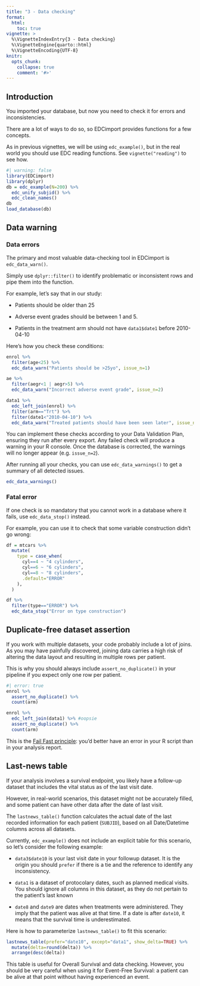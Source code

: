 ```yaml
---
title: "3 - Data checking"
format: 
  html:
    toc: true
vignette: >
  %\VignetteIndexEntry{3 - Data checking}
  %\VignetteEngine{quarto::html}
  %\VignetteEncoding{UTF-8}
knitr:
  opts_chunk:
    collapse: true
    comment: '#>'
---
```


## Introduction

You imported your database, but now you need to check it for errors and inconsistencies.

There are a lot of ways to do so, so EDCimport provides functions for a few concepts.

As in previous vignettes, we will be using `edc_example()`, but in the real world you should use EDC reading functions. See `vignette("reading")` to see how.

```r
#| warning: false
library(EDCimport)
library(dplyr)
db = edc_example(N=200) %>% 
  edc_unify_subjid() %>% 
  edc_clean_names()
db
load_database(db)
```

## Data warning

### Data errors

The primary and most valuable data-checking tool in EDCimport is `edc_data_warn()`.

Simply use `dplyr::filter()` to identify problematic or inconsistent rows and pipe them into the function.

For example, let's say that in our study:

-   Patients should be older than 25

-   Adverse event grades should be between 1 and 5.

-   Patients in the treatment arm should not have `data1$date1` before 2010-04-10

Here's how you check these conditions:

```r
enrol %>% 
  filter(age<25) %>% 
  edc_data_warn("Patients should be >25yo", issue_n=1)

ae %>% 
  filter(aegr<1 | aegr>5) %>% 
  edc_data_warn("Incorrect adverse event grade", issue_n=2)

data1 %>% 
  edc_left_join(enrol) %>% 
  filter(arm=="Trt") %>% 
  filter(date1<"2010-04-10") %>% 
  edc_data_warn("Treated patients should have been seen later", issue_n=3)
```

You can implement these checks according to your Data Validation Plan, ensuring they run after every export. Any failed check will produce a warning in your R console. Once the database is corrected, the warnings will no longer appear (e.g. `issue_n=2`).

After running all your checks, you can use `edc_data_warnings()` to get a summary of all detected issues.

```r
edc_data_warnings()
```

### Fatal error

If one check is so mandatory that you cannot work in a database where it fails, use `edc_data_stop()` instead.

For example, you can use it to check that some variable construction didn't go wrong:

``` r
df = mtcars %>% 
  mutate(
    type = case_when(
      cyl==4 ~ "4 cylinders", 
      cyl==6 ~ "6 cylinders", 
      cyl==8 ~ "8 cylinders", 
      .default="ERROR"
    ),
  )

df %>% 
  filter(type=="ERROR") %>% 
  edc_data_stop("Error on type construction")
```

## Duplicate-free dataset assertion

If you work with multiple datasets, your code probably include a lot of joins. As you may have painfully discovered, joining data carries a high risk of altering the data layout and resulting in multiple rows per patient.

This is why you should always include `assert_no_duplicate()` in your pipeline if you expect only one row per patient.

```r
#| error: true
enrol %>% 
  assert_no_duplicate() %>% 
  count(arm)

enrol %>% 
  edc_left_join(data1) %>% #oopsie
  assert_no_duplicate() %>% 
  count(arm)
```

::: callout-tip
This is the [Fail Fast principle](https://www.codereliant.io/fail-fast-pattern/): you'd better have an error in your R script than in your analysis report.
:::

## Last-news table

If your analysis involves a survival endpoint, you likely have a follow-up dataset that includes the vital status as of the last visit date.

However, in real-world scenarios, this dataset might not be accurately filled, and some patient can have other data after the date of last visit.

The `lastnews_table()` function calculates the actual date of the last recorded information for each patient (`SUBJID`), based on all Date/Datetime columns across all datasets.

Currently, `edc_example()` does not include an explicit table for this scenario, so let's consider the following example:

-   `data3$date10` is your last visit date in your followup dataset. It is the origin you should `prefer` if there is a tie and the reference to identify any inconsistency.

-   `data1` is a dataset of protocolary dates, such as planned medical visits. You should ignore all columns in this dataset, as they do not pertain to the patient's last known

-   `date8` and `date9` are dates when treatments were administered. They imply that the patient was alive at that time. If a date is after `date10`, it means that the survival time is underestimated.

Here is how to parameterize `lastnews_table()` to fit this scenario:

```r
lastnews_table(prefer="date10", except="data1", show_delta=TRUE) %>% 
  mutate(delta=round(delta)) %>% 
  arrange(desc(delta))
```

::: callout-warning
This table is useful for Overall Survival and data checking. However, you should be very careful when using it for Event-Free Survival: a patient can be alive at that point without having experienced an event.
:::
